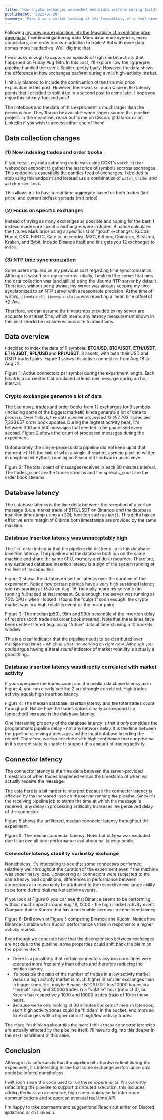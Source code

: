 ```yaml
---
title: 'How crypto exchanges websocket endpoints perform during (mild) high activity periods'
publishedAt: '2023-08-28'
summary: 'Part 2 in a series looking at the feasability of a real-time price aggregate of multiple crypto exchanges. In this entry, we indexed BTC, ETH and RPL over a period of 4 days incuding a high market activity period.'
---
```


Following [my previous exploration into the feasability of a real-time price
aggregate](/blog/realtime-aggregate-experiment), I continued gathering data. More data:
more symbols, more connectors, and order books in addition to trades! But with more data
comes more headaches. We'll dig into that.

I was lucky enough to capture an episode of high market activity that happened on Friday
Aug 18th. In this post, I'll explore how the aggregate pipeline handled the event.
Spoiler: pretty badly. However, the data shows the difference in how exchanges perform
during a mild high-activity market.

I initially planned to include the continuation of the true mid price exploration in
this post. However, there was so much value in the latency points that I decided to
split it up in a second post to come later. I hope you enjoy this latency-focused post!

The notebook and the data of this experiment is much larger than the previous one.
They'll soon be available when I open-source this pipeline project. In the meantime,
reach out to me on Discord @dataroc or on LinkedIn if you wish to access either one of
them!

## Data collection changes

### (1) Now indexing trades and order books

If you recall, my data gathering code was using CCXT's `watch_ticker` websocket endpoint
to gather the last price of symbols accross exchanges. This endpoint is essentially the
candles feed of exchanges. I decided to stop using this endpoint and instead use a
combination of `watch_trades` and `watch_order_book`.

This allows me to have a real-time aggregate based on both trades (last price) and
current bid/ask spreads (mid price).

### (2) Focus on specific exchanges

Instead of trying as many exchanges as possible and hoping for the best, I instead made
sure specific exchanges were included. Binance calculates the futures Mark price using a
specific list of "good" exchanges: KuCoin, Huobi, OKX, HitBTC, Gate.io, Ascendex, MXC,
Bitfinex, Coinbase, Bitstamp, Kraken, and Bybit. Include Binance itself and this gets
you 12 exchanges to index.

### (3) NTP time synchronization

Some users inquired on my previous post regarding time synchronization. Although it
wasn't one my concerns initially, I realized the server that runs the data collection
was (and still is) using the Ubuntu NTP server by default. Therefore, without being
aware, my server was already keeping my time synchronized to an NTP server with a
reasonable precision. At the time of writing, `timedatectl timesync-status` was
reporting a mean time offset of +2.7ms.

Therefore, we can assume the timestamps provided by my server are accurate to at least 5ms,
which means any latency measurement shown in this post should be considered accurate to
about 5ms.

## Data overview

I decided to index the data of 6 symbols: **BTC/USD**, **BTC/USDT**, **ETH/USDT**,
**ETH/USDT**, **RPL/USD** and **RPL/USDT**. 3 assets, with both their USD and USDT
traded pairs. Figure 1 shows the active connectors from Aug 18 to Aug 22.

<StaticPlotlyChart filepath='rae-part2/active_connectors.json'>
    Figure 1: Active connectors per symbol during the experiment length. 
    Each block is a connector that produced at least one message during an hour interval.
</StaticPlotlyChart>

### Crypto exchanges generate a lot of data

The bad news: trades and order books from 12 exchanges for 6 symbols (including some of
the biggest markets) kinda generate a lot of data to process. Over 4 days, the data
pipeline processed 13,057,702 trades and 7,333,657 order book updates. During the
highest activity peak, it's between 300 and 500 messages that needed to be processed
every second. Figure 2 shows the count of processed messages during the experiment.

Unfortunately, the single-process data pipeline did not keep up at that moment :-) I hit
the limit of what a single-threaded, asyncio pipeline written in unoptimized Python,
running on 8 year old hardware can achieve.

<StaticPlotlyChart filepath='rae-part2/input_data_messages.json'>
    Figure 2: The total count of messages received in each 30 minutes interval. The trades_count are the trades streams and the spreads_count are the order book streams.
</StaticPlotlyChart>

## Database latency

The database latency is the time delta between the reception of a certain message (i.e.
a market trade of BTC/USDT on Binance) and the database insertion timestamp using an SQL
function such as `NOW()`. This delta has an effective error margin of 0 since both
timestamps are provided by the same machine.

### Database insertion latency was unnaceptably high

The first clear indicator that the pipeline did not keep up is this database insertion
latency. The pipeline and the database both run on the same machine and share the same
CPU, memory and disk resources. Therefore, any sustained database insertion latency is a
sign of the system running at the limit of its capacities. 

Figure 3 shows the database insertion latency over the duration of the experiment.
Notice how certain periods have a very high sustained latency, such as starting at 13:00
on Aug. 18. I actually heard my server's fan running full speed at that moment. Sure
enough, the server was running at 75% CPU+ when I looked. I found the "culprit" soon
enough: the crypto market was in a high volatility event on the major pairs.

<StaticPlotlyChart filepath='rae-part2/database_latency.json'>
    Figure 3: The median (p50), 95th and 99th percentile of the insertion delay of records
    (both trade and order book streams). Note that these lines have been center-filtered 
    (e.g. using "future" data at time x) using a 10 buckets window. 
</StaticPlotlyChart>

This is a clear indicator that the pipeline needs to be distributed over multiple
machines - which is what I'm working on right now. Although you could argue having a
literal *sound* indicator of market volatility is actually a good thing...

### Database insertion latency was directly correlated with market activity

If you superpose the trades count and the median database latency as in Figure 4, you
can clearly see the 2 are strongly correlated. High trades activity equals high
insertion latency.

<StaticPlotlyChart filepath='rae-part2/database_latency_vs_trades.json'> 
    Figure 4: The median database insertion latency and the total trades count throughput.
    Notice how the trades spikes clearly correspond to a (smoothed) increase in the database
    latency.
</StaticPlotlyChart>

One interesting property of the database latency is that it *only* considers the
programmatic pipeline delay - not any network delay. It is the time between the pipeline
receiving a message and the local database inserting the record. Therefore, we can
conclude with high confidence that our pipeline in it's current state is unable to
support this amount of trading activity.

## Connector latency

The connector latency is the time delta between the server-provided timestamp of when trades
happened versus the timestamp of when we actually receive the message. 

The data here is a bit harder to interpret because the connector latency is affected by
the increased load on the server running the pipeline. Since it's the receiving pipeline
job to stamp the time at which the message is received, any delay in processing
artifically increases the perceived delay of the connector.

Figure 5 shows the unfiltered, median connector latency throughout the experiment.

<StaticPlotlyChart filepath='rae-part2/connector_latency_p50.json'>
    Figure 5: The median connector latency. Note that bitfinex was excluded due to an
    overall poor performance and abnormal latency peaks. 
</StaticPlotlyChart>

### Connector latency stability varied by exchange

Nonetheless, it's interesting to see that some connectors performed relatively well
throughout the duration of the experiment even if the machine was under heavy load.
Considering all connectors were subjected to the same heavy load conditions, differences
in performance between connectors can reasonably be attributed to the respective
exchange ability to perform during high market activity events. 

If you look at Figure 6, you can see that Binance seems to be performing without much
impact around Aug 18, 13:00 - the high market activity event. Compare that to Kucoin
that has a noticeable increase in connector latency.

<StaticPlotlyChart filepath='rae-part2/connector_latency_p50_binance_kucoin.json'>
    Figure 6: Drill down of Figure 5 comparing Binance and Kucoin. Notice how
    Binance is stable while Kucoin performance varies in response to a higher activity
    market. 
</StaticPlotlyChart>

Even though we conclude here that the discrepencies between exchanges are not due to the
pipeline, some properties could shift back the blaim on the pipeline itself:

- There is a possibility that certain connectors asyncio coroutines were executed more
  frequently than others and therefore reducing the median latency.
- It's possible the ratio of the number of trades in a low activity market versus a high
  activity market is much higher in smaller exchanges than in bigger ones. E.g. maybe
  Binance BTC/USDT has 10000 trades in a "normal" hour, and 30000 trades in a "volatile"
  hour (ratio of 3), but Kucoin has respectively 1000 and 10000 trades (ratio of 10) in
  these hours.
- Because we're only looking at 30 minutes buckets of median latencies, short high
  activity zones could be "hidden" in the bucket. And more so for exchanges with a
  higher ratio of high/low activity trades.

The more I'm thinking about this the more I think these connector latencies are actually
affected by the pipeline itself. I'll have to dig into this deeper in the next
installment of this serie.

## Conclusion

Although it is unfortunate that the pipeline hit a hardware limit during the experiment,
it's interesting to see that some exchange performance data could be infered
nonetheless.

I will soon share the code used to run these experiments. I'm currently refactoring the
pipeline to support distributed execution. this includes adding Redis as an in-memory,
high speed database for inter-node communications and support an eventual real-time API.

I'm happy to take comments and suggestions! Reach out either on Discord @dataroc or on
LinkedIn.